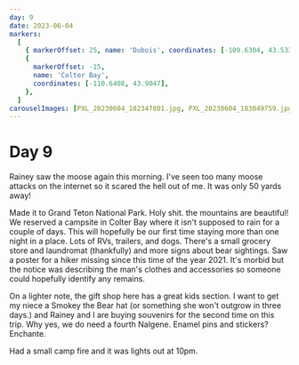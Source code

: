 ```yaml
---
day: 9
date: 2023-06-04
markers:
  [
    { markerOffset: 25, name: 'Dubois', coordinates: [-109.6304, 43.5336] },
    {
      markerOffset: -15,
      name: 'Colter Bay',
      coordinates: [-110.6408, 43.9047],
    },
  ]
carouselImages: [PXL_20230604_182347801.jpg, PXL_20230604_183049759.jpg]
---
```


# Day 9

Rainey saw the moose again this morning. I've seen too many moose attacks on the internet so it scared the hell out of me. It was only 50 yards away!

Made it to Grand Teton National Park. Holy shit. the mountains are beautiful! We reserved a campsite in Colter Bay where it isn't supposed to rain for a couple of days. This will hopefully be our first time staying more than one night in a place. Lots of RVs, trailers, and dogs. There's a small grocery store and laundromat (thankfully) and more signs about bear sightings. Saw a poster for a hiker missing since this time of the year 2021. It's morbid but the notice was describing the man's clothes and accessories so someone could hopefully identify any remains.

On a lighter note, the gift shop here has a great kids section. I want to get my niece a Smokey the Bear hat (or something she won't outgrow in three days.) and Rainey and I are buying souvenirs for the second time on this trip. Why yes, we do need a fourth Nalgene. Enamel pins and stickers? Enchante.

Had a small camp fire and it was lights out at 10pm.
